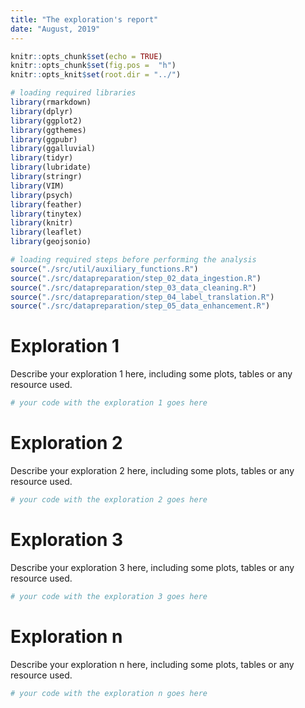 ```yaml
---
title: "The exploration's report"
date: "August, 2019"
---
```


```r
knitr::opts_chunk$set(echo = TRUE)
knitr::opts_chunk$set(fig.pos =  "h")
knitr::opts_knit$set(root.dir = "../")

# loading required libraries
library(rmarkdown)
library(dplyr)
library(ggplot2)
library(ggthemes)
library(ggpubr)
library(ggalluvial)
library(tidyr)
library(lubridate)
library(stringr)
library(VIM)
library(psych)
library(feather)
library(tinytex)
library(knitr)
library(leaflet)
library(geojsonio)
```

```r
# loading required steps before performing the analysis
source("./src/util/auxiliary_functions.R")
source("./src/datapreparation/step_02_data_ingestion.R")
source("./src/datapreparation/step_03_data_cleaning.R")
source("./src/datapreparation/step_04_label_translation.R")
source("./src/datapreparation/step_05_data_enhancement.R")
```

# Exploration 1

Describe your exploration 1 here, including some plots, tables or any resource used.

```r
# your code with the exploration 1 goes here
```

# Exploration 2

Describe your exploration 2 here, including some plots, tables or any resource used.

```r
# your code with the exploration 2 goes here
```


# Exploration 3

Describe your exploration 3 here, including some plots, tables or any resource used.

```r
# your code with the exploration 3 goes here
```

# Exploration n

Describe your exploration n here, including some plots, tables or any resource used.

```r
# your code with the exploration n goes here
```
